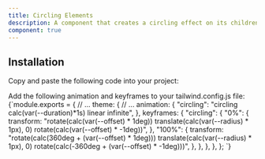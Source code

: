 ```yaml
---
title: Circling Elements
description: A component that creates a circling effect on its children.
component: true
---
```


<ComponentPreview name="circling-elements-demo" />

## Installation

<Steps>

<Step>Copy and paste the following code into your project:</Step>

<ComponentSource name="circling-elements" />

<Step>
  Add the following animation and keyframes to your tailwind.config.js file:
</Step>

<CodeBlockWrapper language="typescript">
{`module.exports = {
  // ...
  theme: {
    // ...
    animation: {
      "circling": "circling calc(var(--duration)*1s) linear infinite",
    },
    keyframes: {
      "circling": {
        "0%": {
          transform:
            "rotate(calc(var(--offset) * 1deg)) translate(calc(var(--radius) * 1px), 0) rotate(calc(var(--offset) * -1deg))",
        },
        "100%": {
          transform:
            "rotate(calc(360deg + (var(--offset) * 1deg))) translate(calc(var(--radius) * 1px), 0) rotate(calc(-360deg + (var(--offset) * -1deg)))",
        },
      },
    },
  },
};
`}

</CodeBlockWrapper>

</Steps>
